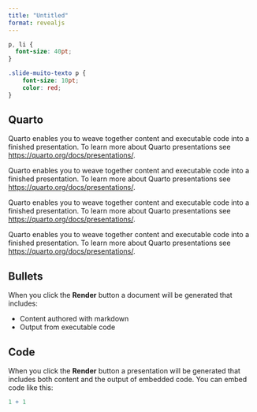 ```yaml
---
title: "Untitled"
format: revealjs
---
```


```css
p, li {
  font-size: 40pt;
}

.slide-muito-texto p {
    font-size: 10pt;
    color: red;
}
```






## Quarto

::: {.slide-muito-texto}
Quarto enables you to weave together content and executable code into a finished presentation. To learn more about Quarto presentations see <https://quarto.org/docs/presentations/>.

Quarto enables you to weave together content and executable code into a finished presentation. To learn more about Quarto presentations see <https://quarto.org/docs/presentations/>.

Quarto enables you to weave together content and executable code into a finished presentation. To learn more about Quarto
presentations see <https://quarto.org/docs/presentations/>.


Quarto enables you to weave together content and executable code into a finished presentation. To learn more about Quarto presentations see <https://quarto.org/docs/presentations/>.

:::

## Bullets

When you click the **Render** button a document will be generated that includes:

-   Content authored with markdown
-   Output from executable code

## Code

When you click the **Render** button a presentation will be generated that includes both content and the output of embedded code. You can embed code like this:

```r
1 + 1
```


